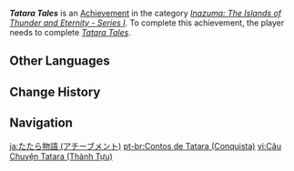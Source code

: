 {{Achievement Infobox
|title        = Tatara Tales
|id           = 80089
|order id     = 0090
|category     = Inazuma: The Islands of Thunder and Eternity - Series I
|description  = Resolve the Crisis at the [[Mikage Furnace]].
|requirements = Complete ''[[Tatara Tales]]''.
|primogems    = 10
|tracking     = 
|topic        = 
}}
'''''Tatara Tales''''' is an [[Achievement]] in the category ''[[Inazuma: The Islands of Thunder and Eternity - Series I]]''. To complete this achievement, the player needs to complete ''[[Tatara Tales]]''.
<!--
==Trivia==

==Video Guides==
{{EVT
|video1   = 
|caption1 = 
}}
-->
==Other Languages==
{{Other Languages|Tatara Tales}}

==Change History==
{{Change History|2.0}}
<!--
==References==
{{Reflist}}
-->
==Navigation==
{{Achievement Navbox|Inazuma: The Islands of Thunder and Eternity - Series I}}

[[ja:たたら物語 (アチーブメント)]]
[[pt-br:Contos de Tatara (Conquista)]]
[[vi:Câu Chuyện Tatara (Thành Tựu)]]